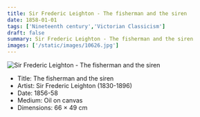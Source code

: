 ```yaml
---
title: Sir Frederic Leighton - The fisherman and the siren
date: 1858-01-01
tags: ['Nineteenth century','Victorian Classicism']
draft: false
summary: Sir Frederic Leighton - The fisherman and the siren
images: ['/static/images/10626.jpg']
---
```


![Sir Frederic Leighton - The fisherman and the siren](/static/images/10626.jpg)

* Title: The fisherman and the siren
* Artist: Sir Frederic Leighton (1830-1896)
* Date: 1856-58
* Medium: Oil on canvas
* Dimensions: 66 × 49 cm


